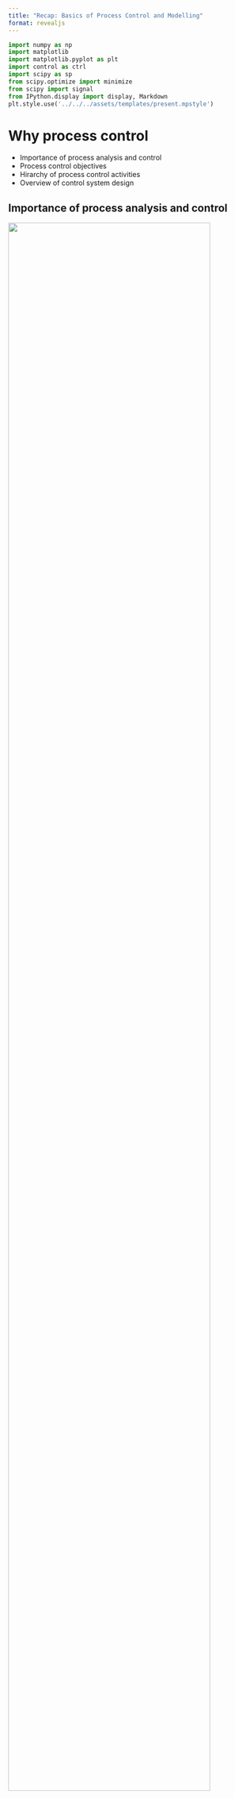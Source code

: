 ```yaml
---
title: "Recap: Basics of Process Control and Modelling"
format: revealjs
---
```


```python
import numpy as np
import matplotlib
import matplotlib.pyplot as plt
import control as ctrl
import scipy as sp
from scipy.optimize import minimize
from scipy import signal
from IPython.display import display, Markdown
plt.style.use('../../../assets/templates/present.mpstyle')
```

# Why process control 

* Importance of process analysis and control
* Process control objectives
* Hirarchy of process control activities
* Overview of control system design

## Importance of process analysis and control

::: {.r-stack}

![](./chemical-processes-01.png){.fragment width=90%}

![](./chemical-processes-02.png){.fragment width=90%}

:::

::: {.fragment}

* Optimal process operations require [efficient and effective
  control]{.highlight}
* Control systems and advanced algorithms are deployed to monitor, regulate,
  and
  optimize the process variables.  

:::

## Process System, Input and Output


::: {.r-stack}

![](./process-system-nomenclature-01.png){.fragment .absolute top=150 right=50 width=90%}

![](./process-system-nomenclature-02.png){.fragment .absolute top=150 right=50 width=90%}

![](./process-system-nomenclature-03.png){.fragment .absolute top=150 right=50 width=90%}

![](./process-system-nomenclature-04.png){.fragment .absolute top=150 right=50 width=90%}

![](./process-system-nomenclature-05.png){.fragment .absolute top=150 right=50 width=90%}

![](./process-system-nomenclature-06.png){.fragment .absolute top=150 right=50 width=90%}

![](./process-system-nomenclature-07.png){.fragment .absolute top=150 right=50 width=90%}

:::

::: {.fragment .absolute top=450}

:::: {.columns}

::: {.column width=50%}

![](../../../assets/images/liquid-level-tank-example.png){width=70%}

:::
::: {.column .smaller width=50%}

- Manipulated Variable (MV): The flow rate of the liquid into or out of the
  tank. 

- Controlled Variable (CV): Level of the liquid in the tank

- Disturbances: Changes in inlet flow rate, changes in outlet flow rate,
  temperature variations, pressure fluctuations

- Unmeasured Output: The temperature of the liquid in the tank

:::
::::
:::

## Control objectives

:::: {.columns}

::: {.column .fragment width=45%}

### Explicit control objectives (ECOs)

- Clearly defined and typically quantifiable goals for the performance of a
  control system. 

- These objectives are explicitly stated

- Form the basis of the formal design and analysis of control systems

- [Examples]{.highlight}:

  ::: {.smaller}
  Setpoint Tracking, Disturbance Rejection, Stability, Speed of Response,
  Overshoot Minimization, Regulatory Compliance 
  :::
:::

::: {.column width=10%}
:::

::: {.column .fragment width=45%}

### Implicit control objectives (ICOs)

- Not explicitly stated or quantified

- Often evaluated qualitatively

- Have a significant long-term impact

- Play a crucial role in the successful implementation

- [Examples]{.highlight}:

  :::{.smaller}
  Simplicity, Reliability, Cost-effectiveness, Safety, Flexibility, Scalability 
  :::
  
:::

::::

:::{.fragment}
:::{.callout-note appearance="simple"}

Control System Design should link the two types of control objectives.

Real plants can have similar ICOs but different ECOs

:::
:::


## Implicit control objectives

:::: {.columns}

::: {.column width=50%}

::: {.fragment}

### Safety First

- People
- Environment
- Equipment

### Profit

- meeting final product specifications
- minimizing waste production
- minimizing environmental impact
- minimizing energy use
- maximizing overall production rate

:::

:::


::: {.column width=50%}

::: {.fragment}

### Reducing variability

- Poor control requires set point far from constraint

  ![](../../../assets/images/01-recap-fig1-pv_poorly_controlled.png){width="50%"}

:::

:::{.fragment}

- Good control permits set point near constraint 
    
  ![](../../../assets/images/01-recap-fig2-pv_tightly_controlled.png){width="50%"}

:::

:::

::::

  <!-- right: 800px !important; -->
  <!---->

## Optimal plant operations

::: {.r-stack}

![](./01-recap-fig3-optimal-plant-operations-01.png){.fragment  .absolute top=100 right=50 width=80%}

![](./01-recap-fig3-optimal-plant-operations-02.png){.fragment  .absolute top=100 right=50 width=80%}

![](./01-recap-fig3-optimal-plant-operations-03.png){.fragment  .absolute top=100 right=50 width=80%}

![](./01-recap-fig3-optimal-plant-operations-04.png){.fragment  .absolute top=100 right=50 width=80%}

![](./01-recap-fig3-optimal-plant-operations-05.png){.fragment  .absolute top=100 right=50 width=80%}

![](./01-recap-fig3-optimal-plant-operations-06.png){.fragment .absolute top=100 right=50 width=80%}


::: 

## Hirarchy of process control activities

::: {.r-stack}

![](./01-recap-time-scales-of-process-control-activities-01.png){.fragment  .absolute top=150 right=50}

![](./01-recap-time-scales-of-process-control-activities-02.png){.fragment  .absolute top=150 right=50}

![](./01-recap-time-scales-of-process-control-activities-03.png){.fragment  .absolute top=150 right=50}

![](./01-recap-time-scales-of-process-control-activities-04.png){.fragment  .absolute top=150 right=50}

![](./01-recap-time-scales-of-process-control-activities-05.png){.fragment  .absolute top=150 right=50}

![](./01-recap-time-scales-of-process-control-activities-06.png){.fragment  .absolute top=150 right=50}

![](./01-recap-time-scales-of-process-control-activities-07.png){.fragment .absolute top=150 right=50}

:::

## Overview of control system design

![](../../../assets/images/major-steps-control-system-developement.png)

<!-- :::: {.columns} -->
<!---->
<!-- ::: {.column width=50%} -->
<!-- ![](../../../assets/images/major-steps-control-system-developement.png) -->
<!-- ::: -->
<!---->
<!-- ::: {.column width=50%} -->
<!---->
<!-- ::: -->
<!---->
<!-- :::: -->
<!---->

# Fundamentals of process modeling

* Why process modeling?
* Types of process models
* Basic principles of mass and energy balances
* Process control terminology

## Why process modeling?

::: {.incremental}
- Enhancing Process Understanding
  
  :::{.smaller}
  Enable study of transient behavior without disruption

  Provide valuable insights into dynamic and steady-state process behavior

  Useful even before plant construction
  :::

- Process Simulators for Training

  ::: {.smaller}
  Essential for training plant operators in complex units and emergencies

  Create a realistic training environment when connected to process control equipment
  :::

- Facilitating Evaluation of Control Strategies

  ::: {.smaller}
  Assist in identifying variables to be controlled and manipulated
  
  Aid in preliminary controller tuning

  Play an explicit role in model-based control strategies
  :::

- Optimization of Operating Conditions

  ::: {.smaller}
  Recalculation of optimum conditions maximizes profit or minimizes costs

  Utilize steady-state process model and economic data

  Allow for continuous enhancement of process performance
  :::

::: 

## Types of process models

:::: {.columns}

::: {.column width=50%}

- Theoretical models 
  
  ::: {.smaller}
  Developed using the principles of chemistry, physics,
  and biology.

  First principles models

  Mass, momentum, and heat balances

  :::
- Empirical models 

  ::: {.smaller}

  Obtained by fitting experimental data.

  Statistical models

  Correlations

  data driven models

  :::
  
- Semi-empirical/ hybrid models 

  ::: {.smaller}
  A combination of the theoretical and empirical models

  The numerical values of one or more of the parameters in a theoretical model
  are calculated from experimental data.

  :::

:::

::: {.column width=50%}

![](../../../assets/images/hybrid_models.png)

:::

::::

## Basic principles of mass and energy balances

::: {.incremental}

- In general

  $$
  \text{accumulation} = \text{in} - \text{out} - \text{reaction} - \text{tranfer}
  $$

- Mass balance (without reaction and transfer)

  $$
  \left\{\begin{array}{c}
  \text {rate of mass} \\
  \text {accumulation}
  \end{array}\right\} 
  = \left\{\begin{array}{c}
    \text {rate of} \\
    \text {mass in}
    \end{array}\right\}
  - \left\{\begin{array}{c}
    \text {rate of} \\
    \text {mass out}
    \end{array}\right\}
  $$


- For component _i_ (with reaction term included) 

  ::: {.smaller}

  $$
    \left\{\begin{array}{c}
    \text {rate of} \\
    \text {component i} \\
    \text {accumulation}
    \end{array}\right\} 
    = \left\{\begin{array}{c}
      \text {rate of} \\
      \text {component i} \\
      \text {in}
      \end{array}\right\}
    - \left\{\begin{array}{c}
      \text {rate of} \\
      \text {componenti } \\
      \text {out}
      \end{array}\right\}
    + \left\{\begin{array}{c}
      \text {rate of} \\
      \text {component i} \\
      \text {produced}
      \end{array}\right\}
  $$
  
  :::

:::

## Basic principles of mass and energy balances

- Energy balance

$$
\begin{aligned}
\left\{\begin{array}{c}
\text { rate of energy } \\
\text { accumulation }
\end{array}\right\} &= \left\{\begin{array}{c}
\text { rate of energy in } \\
\text { by convection }
\end{array}\right\} \\
& -\left\{\begin{array}{c}
\text { rate of energy out } \\
\text { by convection }
\end{array}\right\} \\
& +\left\{\begin{array}{c}
\text { net rate of heat addition } \\
\text { to the system from } \\
\text { the surroundings }
\end{array}\right\} \\
& +\left\{\begin{array}{c}
\text { net rate of work } \\
\text { performed on the system } \\
\text { by the surroundings }
\end{array}\right\}
\end{aligned}
$$

## Blending of two components

:::: {.columns}

::: {.column width=50%}

![](../../../assets/images/blending-example.png)

:::

::: {.column width=50%}

::: {.incremental}

- Overall mass balance 

  ::: {.smaller}

  $$
  \left\{\begin{array}{c}
  \text {rate of accumulation} \\
  \text {of mass in the tank}
  \end{array}\right\} 
  = \left\{\begin{array}{c}
    \text {rate of} \\
    \text {mass in}
    \end{array}\right\}
  - \left\{\begin{array}{c}
    \text {rate of} \\
    \text {mass out}
    \end{array}\right\}
  $$
  ::: 

  $$
  \frac{d(V \rho)}{dt} = w_1 + w_2 - w
  $$

- Component balance

  $$
  \frac{d(V \rho x)}{dt} = w_1 x_1 + w_2 x_2 - w x
  $$

:::

:::

::::


## Blending of two components {visibility="uncounted"}

:::: {.columns}

::: {.column width=50%}

![](../../../assets/images/blending-example.png)

:::

::: {.column width=50%}

- Overall mass balance 

  ::: {.smaller}

  $$
  \left\{\begin{array}{c}
  \text {rate of accumulation} \\
  \text {of mass in the tank}
  \end{array}\right\} 
  = \left\{\begin{array}{c}
    \text {rate of} \\
    \text {mass in}
    \end{array}\right\}
  - \left\{\begin{array}{c}
    \text {rate of} \\
    \text {mass out}
    \end{array}\right\}
  $$
  ::: 

  $$
  \frac{d(V \rho)}{dt} = w_1 + w_2 - w
  $$

- Component balance

  $$
  \frac{d(V \rho x)}{dt} = w_1 x_1 + w_2 x_2 - w x
  $$

:::

::::


::: {.callout-tip appearance="simple"}
It is possible to further simplify the system of two differential equations to 

:::{.smaller}
$$
  \frac{dV}{dt} = \frac{1}{\rho}\left(w_1 x_1 + w_2 x_2 - w x\right)
$$

$$
  \frac{dx}{dt} = \frac{w_1}{V \rho} \left(x_1 - x\right)+ \frac{w_2}{V \rho} \left(x_2 - x\right)
$$
:::
:::

## Degrees of freedom analysis 

::: {.fragment}
- To simulate a process, it’s crucial to confirm that the model equations, both
  differential and algebraic, form a set of relations that can be solved.
:::

::: {.fragment}
- For the model to have a unique solution, the number of unknown variables
  should match the number of independent model equations.
:::

:::: {.fragment}
- $N_F = N_V - N_E$

  ::: {.smaller}
  ::: {.fragment}
  1. $N_F = 0$: The process model is exactly specified. If $NF = 0$, then the
     number of equations is equal to the number of process variables and the
     set of equations has a solution. (However, the solution may not be unique
     for a set of nonlinear equations.)
  :::

  ::: {.fragment}
  2. $N_F > 0$: The process is underspecified. If $N_F > 0$, then $N_V > N_E$,
     so there are more process variables than equations. Consequently, the
     $N_E$ equations have an infinite number of solutions, because NF process
     variables can be specified arbitrarily.
  :::

  ::: {.fragment}
  3. $N_F < 0$: The process model is overspecified. For $N_F < 0$, there are
     fewer process variables than equations, and consequently the set of
     equations has no solution.
  :::
  :::
::::


## Solution of model equations

- **Nonlinear Chemical Processes:** These result in complex ordinary
  differential equations when modeled.
   
- **Linear System Controls:** These tools are well-established and provide
  valuable insights when processes operate near a specific point.

- **Laplace Transform:** This simplifies creation of input-output models by
  converting differential equations to algebraic ones.

- **Transfer Function:** An essential tool in control system design and
  analysis, representing linear control theory.

![](../../../assets/images/Laplace-transform-concept.png){#fig-Laplace-transform}


## Empirical models

- We can construct an empirical model using plant data

- Assume a certain idealized model structure

- First-order plus deadtime (FOPDT) model
 
  Time domain form
  $$\tau_p \frac{dy(t)}{dt} + y(t) = K_p u(t - \theta_p)$$

  Frequency domain form (transfer function)
  $$ G_p(s) = \frac{K_p e^{-\theta_p s}}{\tau_p s + 1}$$

- $K_p$: Process gain; $\tau_p$: time constant; $\theta_p$: deadtime

:::{.callout-note appearance="simple"}
FOPDT model is often used in controller tuning.
A transfer function is a mathematical formula that describes how a system responds to different inputs over time.
:::

## Second-Order plus Deadtime (SOPDT) Model

- Time domain

  $$ \tau^2 \frac{ d^2 y(t)}{dt^2} + 2 \xi \tau \frac{d y(t)}{dt} + y(t) = K_p u(t - \theta)$$

- Frequency domain

  $$ G_p(s) = \frac{Y(s)}{U(s)} = \frac{K_p e^{-\theta s}}{\tau^2 s^2 + 2 \xi \tau s + 1}$$


- $K_p$: Process gain; $\tau$: time constant; θ: dead time; $\xi$: damping factor or coefficient

- Behavior: 
  
  :::: {.columns .smaller}

  ::: {.column width=40%}
   
   $\xi > 1$: Overdamped 

   $0 < \xi < 1$:  Underdamped

  :::

  ::: {.column width=40%}
   
   $\xi = 1$: Critically damped 

   $\xi = 0$: Sustained oscillations

  :::

  ::: {.column width=20%}
   
   $\xi < 0$: Unstable

  :::


  ::::

# Dynamic Behavior of Processes

* Input types
* Response of first-order systems
* Response of second-order systems
* Properties of transfer functions
* Stability of linear systems

## Input types

![](../../../assets/images/Input-types.png){#fig-input-types}

## Response of first-order systems

:::: {.columns}

::: {.column width=50%}

![](../../../assets/images/liquid-level-tank-example.png)

- Overall mass balance

  $$A \frac{dh}{dt} = F_{in} - F_{out}$$

- Outlet flow rate, F~out~ has a square-root dependence on liquid level
  $F_{out} = \beta \sqrt{h}$


:::
::: {.column width=50%}

- Resulting nonlinear equation

  $$A \frac{dh}{dt} = F_{in} - \beta \sqrt{h}$$

  :::{.smaller}
  $$
  \tau \frac{d \bar{h}}{dt} + \bar{h} = kF_{in} ; \, 
  \tau = \frac{2A\sqrt{h}}{\beta} ; \, 
  k = \frac{2 \sqrt{h}}{\beta}
  $$
  :::

- Transfer function

  :::{.smaller}
  $$
  \frac{\bar{h}(s)}{\bar{F_in}(s)} = g(s) = \frac{k}{\tau s + 1}
  $$
  :::

- **Process gain (k)**:  Ultimate value of the response (new steady-state)
for a unit-step change in the input. 

- **Time constant (τ)**:  Time necessary for the process to adjust to a
change in the input. 

:::
::::


## Response of first-order systems

:::: {.columns}

::: {.column}

```python

# FOPDT system
# G(s) = K_p / (τs + 1) * e^(-θs)

def fopdt(Kp, tau, theta):
    # Create a transfer function for the FOPDT process
    numerator = [Kp]
    denominator = [tau, 1]
    
    # Use zero-order Pade approximation for time delay
    num,den = ctrl.pade(theta, 0)
    delay = ctrl.tf(num, den)

    # Combine the process and delay into a single transfer function
    fopdt_process = ctrl.series(delay, ctrl.tf(numerator, denominator))
    
    return fopdt_process
```

```python
K_p = 1
tau = 10
theta = 0

fopdt_process = fopdt(K_p, tau, theta)

t = np.linspace(0,80,200)
_,y = ctrl.step_response(fopdt_process,t)

t_by_tau = t/tau

y_632 = np.max(y) * 0.632 
t_632 = t_by_tau[np.where(y >= y_632)[0][0]]

t_by_tau_5 = 5
y_t_by_tau_5 = y[np.where(t_by_tau >= t_by_tau_5)[0][0]]

plt.plot(t_by_tau,y, color='#65489d')

plt.plot([0, t_632], [y_632, y_632], color='#0d5e5e', linestyle='--')
plt.plot([t_632, t_632], [0, y_632], color='#0d5e5e', linestyle='--')

plt.plot([0, t_by_tau_5], [y_t_by_tau_5, y_t_by_tau_5], color='#0d5e5e', linestyle='--')
plt.plot([t_by_tau_5, t_by_tau_5], [0, y_t_by_tau_5], color='#0d5e5e', linestyle='--')

plt.xlabel('$\\frac{t}{\\tau}$')
plt.ylabel('Normalized Response $\\left[\\frac{h(t)}{h(\\infty)}\\right]$')
plt.xlim([0, 8])
plt.ylim([0, 1.2])

plt.text(1.1, 0.632, '0.632')

plt.show()
```
:::

::: {.column}

- The ultimate (steady-state) value of the response, $\bar{h} (t \to \infty)$, is
  equal to k for a unit-step change.

- When the elapsed time is equal to the process time constant $t = \tau$, the
  system reaches 63.2% of its final response.

- After approximately 5τ, the transient response can be considered as having
  reached steady-state.

- For a given t / τ, the output reaches the same fraction of the ultimate
  output response value.

:::

::::

:::{.callout-note .smaller .smaller appearance='simple'}

In a tank process, a rise in the inlet flow rate elevates the liquid level,
which in turn increases the hydrostatic pressure and subsequently the outlet
flow rate. The system eventually reaches a new steady state. This feature is
termed 'self-regulation'. 

:::

## Response of first-order systems

```python

tau = 10
theta = 10

t = np.linspace(0,80,200)
s1 = fopdt(1, tau, theta)
s2 = fopdt(4, tau, theta)
s3 = fopdt(2.5, tau, theta)
s4 = fopdt(2.5, tau*2, theta)


T, y1 = ctrl.step_response(s1,t) 
T, y2 = ctrl.step_response(s2,t) 
T, y3 = ctrl.step_response(s3,t) 
T, y4 = ctrl.step_response(s4,t) 

t_by_tau = T/tau

# While the Pade approximation helps to make delay a part of the transfer
# function that can be used in standard control analysis and design methods,
# it's not perfect and does not represent a "true" delay.

# Introduce delay
delay_samples = int(theta / (T[1] - T[0]))  # Calculate the number of samples to shift

# Start with zeros and then append the delayed response
yd1 = np.concatenate((np.zeros(delay_samples), y1[:len(y1) - delay_samples]))
yd2 = np.concatenate((np.zeros(delay_samples), y2[:len(y2) - delay_samples]))
yd3 = np.concatenate((np.zeros(delay_samples), y3[:len(y3) - delay_samples]))
yd4 = np.concatenate((np.zeros(delay_samples), y4[:len(y4) - delay_samples]))

plt.xlabel('$\\frac{t}{\\tau}$')
plt.ylabel('Normalized Response $\\left[\\frac{h(t)}{h(\\infty)}\\right]$')
plt.xlim([0, 8])
plt.ylim([0, 4.2])

plt.plot(t_by_tau,yd1, color='#65489d')
plt.plot(t_by_tau,yd2, color='#388ecc')
plt.plot(t_by_tau,yd3, color='#0d5e5e')
plt.plot(t_by_tau,yd4, color='#9f1d54')

# plt.text(1.1, 0.632, '0.632')

plt.text(1.4, 0.2, '$\\tau_d = \\tau$')
plt.arrow(1.4, 0.2, -0.3, -0.15, color='black', width=0.01, length_includes_head=True)

plt.text(8.2, 1, '$k = 1$')
plt.text(8.2, 2.4, '$k = 2.5$')
plt.text(8.2, 4, '$k = 4$')

plt.text(6.9, 3.8, '$\\tau = 1$')
plt.text(6.9, 1.05, '$\\tau = 1$')
plt.text(6.9, 2.55, '$\\tau = 2$')
plt.text(6.9, 2.25, '$\\tau = 1$')

plt.show()
```

## Response of second-order systems

::::{.columns}

:::{.column width=50%}

![](../../../assets/images/Performance-characteristics-underdamped-system.png)

:::

:::{.column width=50%}

- Rise time ($t_r$): time required for y(t) to first cross its new steady state
  value

- Overshoot (a/b):  The maximum amount by which the response exceeds the new
  steady state value

- Decay ratio (c/a): Ratio of the height of successive peaks in the response

- Period of oscillation (P): time for a complete cycle

- Response/ settling time ($t_s$): time required for the response to remain
  within a ± 5% band based upon steady state value.

:::

::::

:::{.callout-note appearance="simple"}

Decay ratio, overshoot, response time, and damping factor (ξ) can be used as a
basis for tuning.

:::

## Response of second-order systems

::::{.columns}

:::{.column width=50%}

### Critically damped (ξ = 1)

```python
# Response of second order system
# G_p(s) = Y(s) / U(s) = K_p / (τ^2 s^2 + 2ζτ s + 1)
# K_p is the gain of the system, τ is the time constant, and ζ is the
# damping ratio. The time constant τ of the system is related to the natural
# frequency ω_n and damping ratio as follows: τ = 1 / (ζω_n)

# Define the system parameters

K_p = 1.0  # gain
tau5 = 5.0  # time constant
tau10 = 10.0  # time constant
tau20 = 20.0  # time constant
zeta = 1  # damping ratio

# Define the system
num = [K_p]
den5 = [tau5**2, 2*zeta*tau5, 1]
den10 = [tau10**2, 2*zeta*tau10, 1]
den20 = [tau20**2, 2*zeta*tau20, 1]

system5 = signal.TransferFunction(num, den5)
system10 = signal.TransferFunction(num, den10)
system20 = signal.TransferFunction(num, den20)

# Define the time array
t = np.linspace(0, 120, 1000)

# Simulate the step response
t, y5 = signal.step(system5, T=t)
t, y10 = signal.step(system10, T=t)
t, y20 = signal.step(system20, T=t)

# Plot the response

plt.plot(t,y5, color='#65489d', label ='$\\tau = 5$')
plt.plot(t,y10, color='#388ecc', label ='$\\tau = 10$')
plt.plot(t,y20, color='#0d5e5e', label ='$\\tau = 20$')

plt.axhline(1.0, color='#535353', linestyle='--')

plt.xlabel('Time')
plt.ylabel('y(t)')
plt.legend(loc='lower right')

plt.xlim([0, 120])
plt.ylim([0, 1.2])

# plt.text(22, 0.9, '$\\tau = 5$')
# plt.text(45, 0.9, '$\\tau = 10$')
# plt.text(88, 0.9, '$\\tau =20$')

plt.show()
```
::: {.smaller}

- Output response becomes more sluggish as τ increases.

- The responses are qualitatively similar. 

:::

:::

::: {.column .fragment width=50%}

### Effect of ξ

```python
# Response of second order system
# G_p(s) = Y(s) / U(s) = K_p / (τ^2 s^2 + 2ζτ s + 1)
# K_p is the gain of the system, τ is the time constant, and ζ is the
# damping ratio. The time constant τ of the system is related to the natural
# frequency ω_n and damping ratio as follows: τ = 1 / (ζω_n)

# Define the system parameters

K_p = 1.0  # gain
tau = 10.0  # time constant

zeta = 1.0
zeta2 = 2.0  # damping ratio
zeta_p5 = 0.5
zeta_p25 = 0.25

# Define the system
num = [K_p]
den_z = [tau**2, 2*zeta*tau, 1]
den_z2 = [tau**2, 2*zeta2*tau, 1]
den_zp5 = [tau**2, 2*zeta_p5*tau, 1]
den_zp25 = [tau**2, 2*zeta_p25*tau, 1]

system_z = signal.TransferFunction(num, den_z)
system_z2 = signal.TransferFunction(num, den_z2)
system_zp5 = signal.TransferFunction(num, den_zp5)
system_zp25 = signal.TransferFunction(num, den_zp25)

# Define the time array
t = np.linspace(0, 120, 1000)

# Simulate the step response
t, y_z = signal.step(system_z, T=t)
t, y_z2 = signal.step(system_z2, T=t)
t, y_zp5 = signal.step(system_zp5, T=t)
t, y_zp25 = signal.step(system_zp25, T=t)

# Plot the response

plt.plot(t,y_z2, color='#65489d', label='$\\xi = 2$')
plt.plot(t,y_z, color='#388ecc', label='$\\xi = 1$')
plt.plot(t,y_zp5, color='#0d5e5e', label='$\\xi = 0.5$')
plt.plot(t,y_zp25, color='#9f1d54', label='$\\xi = 0.25$')
# plt.plot(t,y_zm1, color='#4d1013', label='$\\xi = -0.1$')

plt.axhline(1.0, color='#535353', linestyle='--')

plt.xlabel('Time')
plt.ylabel('y(t)')
plt.legend(loc='lower right')

plt.xlim([0, 120])
plt.ylim([0, 1.5])

plt.show()
```

::: {.smaller}

- ξ < 1: Oscillation and overshoot

- ξ > 1: Sluggish response, no oscillations; no overshoot

- ξ = 1: Fastest response, no oscillations; no overshoot

:::

:::

::::

## Properties of transfer functions 

- For transfer function

  $$g(s)= \frac{y(s)}{u(s)} = 
  \frac{b_0 s^m + \ldots + b_m}{a_0 s^n + \ldots + a_n} = 
  \frac{z(s)}{p(s)}
  $$

- The roots of the polynomial z(s) are the **zeros** of the transfer function or
  the zeros of the process.

- The roots of the polynomial p(s) are the **poles** of the transfer function or
  the poles of the process.

- A physical system needs to be *proper* ($n \geq m$), and *casual* (output
  depends only on past inputs)

- Characteristic equation

  The denominator polynomial p(s) when equated to zero is called the
  characteristic equation:

  $p(s) = a_0 s^n + \ldots + a_n = 0$

## Stability of linear systems {auto-animate=true}

::::{.columns}

:::{.column width=60%}

:::{.fragment index=1}

- The location of the poles of a transfer function determines the bounded
  input–bounded output (BIBO) stability of a process.

:::

:::{.fragment index=2}

- If the transfer function of a dynamic process has a pole with a positive real
  part, the process is unstable. If the real part is zero, then the process is
  critically stable

:::

:::{.fragment index=4}

- We need to be cautious when we derive a transfer function model from a
  statespace model, because a zero (or zeros) may cancel a pole (or poles).
  This becomes especially important if the canceled pole is unstable, which
  means that those modes of the process would be hidden from us.

:::

:::

::: {.column width=40%}

![](../../../assets/images/regions-of-stability-s-plane.png)

:::

::::

## Routh's Stability Criterion

Routh's Criterion is a mathematical test that is used to determine whether a
linear system is stable or unstable. It does not require explicit calculation
of the roots of the characteristic equation.

::::{.columns}

:::{.column width=60%}

- The first step in Routh's Criterion is to set up the Routh array.

- Then, we examine the first column of the array. If there are no sign changes
  in the first column, the system is stable.

- If there are sign changes in the first column, the system is unstable. The
  number of sign changes corresponds to the number of roots with positive real
  parts.
  
:::

:::{.column width=40%}

![](../../../assets/images/routh-array.png)

:::

::::

:::{.callout-note appearance='simple'}

Routh's Criterion can also be used to determine relative stability and system type.

:::

## Root locus method

:::: {.columns}

:::{.column width=60%}

Root Locus is a graphical method used in control systems to examine how the
system stability changes with varying gain. 

- It shows possible pole locations as system gain varies from zero to infinity.

- The method provides insights into stability and transient response.

- Root locus begins at open-loop poles and ends at open-loop zeros.

- The plot exists on parts of the complex plane where the number of open-loop
  poles and zeros to the right is odd.

- Consider the characteristic equation
  $$p(s,k)= s^2 + s + k =0$$


:::

::: {.column width=40%}

```python

# Define the system
num = [1]
den = [1, 1, 0]  # Coefficients of the characteristic equation
sys = ctrl.TransferFunction(num, den)

# Calculate and plot the root locus
# rlist, klist = ctrl.root_locus(sys)

# In newer versions, the control.root_locus function returns a single value, a
# tuple containing the root locations and gain values, instead of two separate
# values.
root_locus_data = ctrl.root_locus(sys)
rlist = root_locus_data[0,0]
klist = root_locus_data[0,1]


plt.xlabel('Re')
plt.ylabel('Im')

plt.xlim([-1, 0])
plt.ylim([-1, 1])

# plt.arrow(-0.8, 0, 0.3, 0, color='black', width=0.01, length_includes_head=True)

plt.show()

# # Define the system
# num = [1]
# den = [1, 1, 0]  # Coefficients of the characteristic equation
# sys = ctrl.TransferFunction(num, den)
#
# # Calculate the root locus
# rlist, klist = ctrl.root_locus(sys)
#
# # Create the plot
# plt.figure()
# for i in range(rlist.shape[1]):
#     # plot a line for this branch
#     branch = rlist[:, i]
#     plt.plot(branch.real, branch.imag)
#
#     # plot an arrow at 25% and 75% along the line
#     for loc in [0.25, 0.75]:
#         s = int(np.round(loc * len(branch)))
#         plt.arrow(branch[s-1].real, branch[s-1].imag,
#                   branch[s].real - branch[s-1].real,
#                   branch[s].imag - branch[s-1].imag,
#                   shape='full', lw=0, length_includes_head=True, head_width=.03)
#
# plt.title('Root Locus for the System s^2 + s + k')
# plt.xlabel('Re')
# plt.ylabel('Im')
# plt.grid(True)
# plt.show()
#
```
:::

::::


# Feedback Control Systems
* Introduction to feedback control
* Control law
* Proportional, integral, and derivative control actions
* Further topics

## Introduction to feedback control


::: {.r-stack}

![](../../../assets/images/feedback-control-1.png){.fragment .absolute top=150 right=50 width=90%}
![](../../../assets/images/feedback-control-2.png){.fragment .absolute top=150 right=50 width=90%}
![](../../../assets/images/feedback-control-3.png){.fragment .absolute top=150 right=50 width=90%}
![](../../../assets/images/feedback-control-4.png){.fragment .absolute top=150 right=50 width=90%}

:::

## Introduction to feedback control

:::: {.columns}

:::{.column width=60%}

- $y = g_p m + g_d d$

- Error: $e = y_{sp} - y_m$

- Control action: $c = g_c e = g_c(y_{sp} - y_m)$

- Manipulated variable: $m = g_f c = g_c g_f (y_{sp} - y_m)$

:::

::: {.column width=40%}

![](../../../assets/images/feedback-control-4.png){width=90%}

:::

::::

- Controlled variable: $y = g_p m + g_d d = g_c g_f g_p (y_{sp} - y_m) + g_d d$

- Closed loop transfer function
  $$
  y = \frac{g_p g_f g_c}{1 + g_p g_f g_c g_m} y_{sp} +
      \frac{g_d}{1 + g_p g_f g_c g_m} d
  $$

## Introduction to feedback control

  $$y = G_{sp} y_{sp} + G_d d$$

:::{.smaller}

- $G_{sp}$ embodies the dynamics of the setpoint response.  
  How the process output will respond when the set-point is changed? 

- $G_d(s)$ indicates how the process output will respond when a
  disturbance enters the process. 

- Denominators of the closed-loop transfer functions, $G_{sp}$ and $G_{d}$, are the
  same, indicating that they share the same stability characteristics.

- In a more general setting, the closed-loop transfer function for general
  block diagram is represented as

  $$
  \frac{r(s)}{r_i(s)} = \frac{G_1(s)}{1 + G_2(s)}
  $$
  
  In this expression, $r$ is an output variable or any internal variable within
  the control loop and $r_i$ represents an input variable such as $y_{sp}$ or $d$. 

  The transfer function $G_1$ is the product of the transfer functions in the
  forward path that connects an input $r_i$ to an output $r$. 

  $G_2$ is the transfer function composed of all transfer functions in the feedback loop.
:::

## Introduction to feedback control

![](../../../assets/images/heat-exchanger-feedback-control.png){.absolute top=150 right=50 width=90%}

## Introduction to feedback control

![](../../../assets/images/heat-exchanger-feedback-control-schematic.png){.absolute top=150 right=50 width=90%}


## Control law

::: {.fragment}
- The control signal c(t) is calculated, given the value of the error e(t),
  through a predefined functional relationship
  $$c(t) = C \left[e(t)\right]$$
:::

::: {.fragment}
- The function $C[\cdot]$ constitutes teh control law.
:::

::: {.fragment}
- Establishes the manner with which the error information is processed by the controller. 
:::

::: {.fragment}
- The most common functional form is the three-mode proportional–integral–
derivative (PID) control law
$$ \frac{\bar{c}(s)}{\bar{e}(s)} = g_c(s) = k_c \left(1 + \frac{1}{\tau_I s} +\tau_D s \right)$$
:::


## Proportional mode

:::{.fragment}
- This mode produces a control signal that is proportional to the error:
  $$c(t) = k_c e(t) + c_b$$
:::

:::{.fragment}
- $k_c$ represents the proportional gain of the controller:
  Defines how sensitive the controller is to errors present in the system. 
:::

:::{.fragment}
- $c_b$ is a bias signal that corresponds to the value of the control signal when the error is zero. 
  The bias signal is the steady-state value of the control signal. 
:::

:::{.fragment}
- Define - deviation variable $\bar{c}(t) = c(t) - c_b$; also $\bar{e}(t) = e(t)$
:::

:::{.fragment}
- Transfer function:
  $$ \frac{\bar{c}(s)}{\bar{e}(s)} = g_c(s) = k_c $$
:::

## Proportional mode

```python

# Define system parameters
Kp_p5 = 0.5  # Proportional gain
Kp_1 = 1  # Proportional gain
Kp_4 = 4  # Proportional gain

# Define the P controller
# C(s) = K_p 
p_controller_p5 = ctrl.TransferFunction([Kp_p5], [1])
p_controller_1 = ctrl.TransferFunction([Kp_1], [1])
p_controller_4 = ctrl.TransferFunction([Kp_4], [1])

# Define the plant
plant = ctrl.TransferFunction([2], [5, 1])

# Define the disturbance
disturbance = ctrl.TransferFunction([1], [5, 1])

# Define the open loop system for disturbance rejection
open_loop_sys = disturbance 

# Define the closed loop system for disturbance rejection
closed_loop_sys_p5 = disturbance/(1 + plant*p_controller_p5) 
closed_loop_sys_1 = disturbance/(1 + plant*p_controller_1) 
closed_loop_sys_4 = disturbance/(1 + plant*p_controller_4) 

# Define time array
t = np.linspace(0, 30, 3000)

# Calculate the step response for the setpoint change and disturbance
t_ol, y_open_loop = ctrl.step_response(open_loop_sys, t)
t_cl_p5, y_setpoint_p5 = ctrl.step_response(closed_loop_sys_p5, t)
t_cl_1, y_setpoint_1 = ctrl.step_response(closed_loop_sys_1, t)
t_cl_4, y_setpoint_4 = ctrl.step_response(closed_loop_sys_4, t)

# Plot the responses
plt.plot(t_ol,y_open_loop, color='#65489d')
plt.plot(t_cl_p5,y_setpoint_p5, color='#388ecc')
plt.plot(t_cl_1,y_setpoint_1, color='#0d5e5e')
plt.plot(t_cl_4,y_setpoint_4, color='#9f1d54')

plt.xlabel('Time')
plt.ylabel('$y(t)$')
plt.xlim([0, 30])
plt.ylim([0, 1])

plt.text(31, 1-0.01, 'Open loop response')
plt.text(31, 0.5-0.01, '$K_p = 0.5$')
plt.text(31, 0.33-0.01,'$K_p = 1$')
plt.text(31, 0.1-0.01, '$K_p = 4$')

plt.show()

```

## Integral mode

::: {.fragment}
- The control signal for this mode is produced by the integral equation:
  $$ c(t) = \frac{k_c}{\tau_I}\int{e(t)dt} + c_b$$
:::

::: {.fragment}
- The new parameter $\tau_I$ represents the integral time constant or the reset time. 
:::

::: {.fragment}
- With this mode, the controller responds effectively to errors that build up over time.

  :::{.smaller}
  This is a very important feature because even if the error is small, as long as it
  persists, a large control signal may be calculated, thus helping to eliminate the
  error quickly
  :::
:::


::: {.fragment}
- The transfer function of a controller with only the integral mode is
  $$ \frac{\bar{c}(s)}{\bar{e}(s)} = g_c(s) = k_c \left(\frac{1}{\tau_I s}  \right)$$
:::

## Integral mode


```python

# Define system parameters
Kp = 2.5  # Proportional gain

Tau_I_2 = 2 # integral time const
Tau_I_10 = 10 # integral time const
Tau_I_30 = 30 # integral time const

Ki_2 = Kp/Tau_I_2 # integral gain
Ki_10 = Kp/Tau_I_10 # integral gain
Ki_30 = Kp/Tau_I_30 # integral gain

# Define the PI controller
# C(s) = K_p + K_i/s
pi_controller_2 = ctrl.TransferFunction([Ki_2], [1, 0])
pi_controller_10 = ctrl.TransferFunction([Ki_10], [1, 0])
pi_controller_30 = ctrl.TransferFunction([Ki_30], [1, 0])

# Define the plant
plant = ctrl.TransferFunction([2], [5, 1])

# define set point
setpoint = ctrl.TransferFunction([1], [1])

# for setpoint tracking
setpoint_tf_2 = (plant*pi_controller_2*setpoint)/(1+plant*pi_controller_2)
setpoint_tf_10 = (plant*pi_controller_10*setpoint)/(1+plant*pi_controller_10)
setpoint_tf_30 = (plant*pi_controller_30*setpoint)/(1+plant*pi_controller_30)

# Define time array
t = np.linspace(0, 60, 3000)

# Calculate the step response for the setpoint change and disturbance
t_sp_2, y_setpoint_2 = ctrl.step_response(setpoint_tf_2, t)
t_sp_10, y_setpoint_10 = ctrl.step_response(setpoint_tf_10, t)
t_sp_30, y_setpoint_30 = ctrl.step_response(setpoint_tf_30, t)

# Plot the responses
plt.plot(t_sp_2,y_setpoint_2, color='#65489d')
plt.plot(t_sp_10,y_setpoint_10, color='#388ecc')
plt.plot(t_sp_30, y_setpoint_30, color='#0d5e5e')


# Plot the responses
# plt.plot(t_sp_2, y_setpoint_2, label="$\\tau_I = 2$")
# plt.plot(t_sp_10, y_setpoint_10, label="$\\tau_I = 10$")
# plt.plot(t_sp_30, y_setpoint_30, label="$\\tau_I = 30$")

plt.xlabel('Time')
plt.ylabel('$y(t)$')
plt.xlim([0, 60])
plt.ylim([0, 1.8])

plt.text(4, 1.67, "$\\tau_I = 2$")
plt.text(10, 1.37, "$\\tau_I = 10$")
plt.text(20, 1.15,"$\\tau_I = 30$")

plt.show()

```
## Derivative mode

::: {.fragment}
- In this mode, the control signal responds to the rate of change of the error signal:
  $$c(t)= k_c \tau_D \frac{\mathrm{d}e(t)}{\mathrm{d}t} + c_b$$
:::

::: {.fragment}
- A new parameter $\tau_D$ is introduced as the derivative time constant. 
::: 

::: {.fragment}
- The role of this mode is to judge the change in the error. 

  :::{.smaller}
  For instance, if the error is still present but not increasing as fast, the
  controller may use this information to decrease the control signal, thus
  possibly avoiding overly aggressive control actions. 
  :::
:::

:::{.fragment}
- The transfer function for a controller with derivative mode only is given by
  $$ \frac{\bar{c}(s)}{\bar{e}(s)} = g_c(s) = k_c \left(\tau_D s  \right)$$
:::

## Derivative mode


```python

# Define system parameters
Kp = 2  # Proportional gain
tau_i = 5
Ki = Kp/tau_i  # integral gain

tau_d_2 = 2  # derivative time const
tau_d_10 = 10  
tau_d_30 = 30 

Kd_2 = Kp*tau_d_2
Kd_10 = Kp*tau_d_10
Kd_30 = Kp*tau_d_30

# Define the PID controller
# C(s) = K_p  + K_i/s + K_d s
controller_d2 = ctrl.TransferFunction([Kd_2, Kp, Ki], [1, 0])
controller_d10 = ctrl.TransferFunction([Kd_10, Kp, Ki], [1, 0])
controller_d30 = ctrl.TransferFunction([Kd_30, Kp, Ki], [1, 0])

# Define the plant
plant = ctrl.TransferFunction([2], [5, 1])

# Define the disturbance
disturbance = ctrl.TransferFunction([1], [5, 1])

# Define the open loop system for disturbance rejection
open_loop_sys = disturbance 

# Define the closed loop system for disturbance rejection
closed_loop_sys_d2 = disturbance/(1 + plant*controller_d2) 
closed_loop_sys_d10 = disturbance/(1 + plant*controller_d10) 
closed_loop_sys_d30 = disturbance/(1 + plant*controller_d30) 

# Define time array
t = np.linspace(0, 300, 3000)

# Calculate the step response for the setpoint change and disturbance
t_cl_d2, y_d2 = ctrl.step_response(closed_loop_sys_d2, t)
t_cl_d10, y_d10 = ctrl.step_response(closed_loop_sys_d10, t)
t_cl_d30, y_d30 = ctrl.step_response(closed_loop_sys_d30, t)

# Plot the responses
plt.plot(t_cl_d2,y_d2, color='#65489d')
plt.plot(t_cl_d10,y_d10, color='#388ecc')
plt.plot(t_cl_d30, y_d30, color='#0d5e5e')

plt.xlabel('Time')
plt.ylabel('$y(t)$')
plt.xlim([0, 300])
plt.ylim([-0.04, 0.14])

plt.text(10, 0.125, "$\\tau_d = 2$")
plt.text(20, 0.085, "$\\tau_d = 10$")
plt.text(30, 0.06,"$\\tau_d = 30$")

plt.show()


# # Plot the responses
# plt.plot(t_cl_d2, y_d2, label="$\\tau_d = 2$")
# plt.plot(t_cl_d10, y_d10, label="$\\tau_d = 10$")
# plt.plot(t_cl_d30, y_d30, label="$\\tau_d = 30$")
# plt.xlabel('Time')
# plt.ylabel('$y(t)$')
# plt.legend()
# plt.show()
#
```

## Mixing tank

::::{.columns}

:::{.column width=50%}

- The manipulated variable is the flow rate of stream 2, $F_2$, to control the
  outlet mass fraction, $x$.

- The disturbance is the flow rate of stream 1, $F_1$.

- The feed mass fractions are assumed constant.
  
- There is a P controller, $g_c(s) = k_c$.

- The dynamics of the actuators and the sensors are accounted for by pure
  dead-time elements, resulting in the transfer functions 

  $$
  \bar{x}(s) = \frac{-0.1 e^{-s}}{2.5s + 1} \bar{F}_1(s) +
               \frac{ 0.1 e^{-s}}{2.5s + 1} \bar{F}_2(s)
  $$

:::

::: {.column width=50%}

![](../../../assets/images/mixing-tank-feedback-control.png){width=90%}

:::

::::




## Mixing tank: setpoint change


```python

# P controller
Kp = 20 

controller_p = ctrl.TransferFunction([Kp],[1])

# PI controller
tau_i = 0.5
Ki = Kp/tau_i  # integral gain

controller_pi = ctrl.TransferFunction([Kp, Ki],[1,0])

# PID controller
tau_d= 0.5
Kd = Kp*tau_d

controller_pid = ctrl.TransferFunction([Kd, Kp, Ki], [1, 0])

# Define the plant
plant = fopdt(0.1,2.5,1)

# Define the disturbance
disturbance = fopdt(-0.1,2.5,1)

# Define the closed loop system for disturbance rejection
closed_loop_sp_p = plant*controller_p/(1 + plant*controller_p) 
closed_loop_sp_pi = plant*controller_pi/(1 + plant*controller_pi) 
closed_loop_sp_pid = plant*controller_pid/(1 + plant*controller_pid) 

# Define time array
t = np.linspace(0, 40, 400)
t_sp = np.heaviside(t - 4, 1)  # Unit step at t = 4s

_, y_p = ctrl.forced_response(closed_loop_sp_p, t, t_sp)
_, y_pi = ctrl.forced_response(closed_loop_sp_pi, t, t_sp)
_, y_pid = ctrl.forced_response(closed_loop_sp_pid, t, t_sp)

# Plot the responses
plt.plot(t,y_p, color='#65489d', label='P')
plt.plot(t,y_pi, color='#388ecc', label='PI')
plt.plot(t, y_pid, color='#0d5e5e', label='PID')

plt.xlabel('Time')
plt.ylabel('$y(t)$')
plt.xlim([0, 40])
plt.ylim([0.0, 1.4])
plt.legend()
plt.show()


```

## Mixing tank: disturbance rejection


```python

# P controller
Kp = 20 

controller_p = ctrl.TransferFunction([Kp],[1])

# PI controller
tau_i = 0.5
Ki = Kp/tau_i  # integral gain

controller_pi = ctrl.TransferFunction([Kp, Ki],[1,0])

# PID controller
tau_d= 0.5
Kd = Kp*tau_d

controller_pid = ctrl.TransferFunction([Kd, Kp, Ki], [1, 0])

# Define the plant
plant = fopdt(0.1,2.5,1)

# Define the disturbance
disturbance = fopdt(-0.1,2.5,1)

# Define the closed loop system for disturbance rejection
closed_loop_dr_p = disturbance/(1 + plant*controller_p) 
closed_loop_dr_pi = disturbance/(1 + plant*controller_pi) 
closed_loop_dr_pid = disturbance/(1 + plant*controller_pid) 

# Define time array
t = np.linspace(0, 40, 400)
t_disturbance = np.heaviside(t - 4, 1)  # Unit step at t = 4s

# Calculate the step response for the setpoint change and disturbance

# do_p = ctrl.feedback(controller_p*plant,1)
# do_pi = ctrl.feedback(controller_pi*plant,1)
# do_pid = ctrl.feedback(controller_pid*plant,1)

# _, y_p = ctrl.forced_response(do_p, t, t_disturbance)
# _, y_pi = ctrl.forced_response(do_pi, t, t_disturbance)
# _, y_pid = ctrl.forced_response(do_pid, t, t_disturbance)


_, y_p = ctrl.forced_response(closed_loop_dr_p, t, t_disturbance)
_, y_pi = ctrl.forced_response(closed_loop_dr_pi, t, t_disturbance)
_, y_pid = ctrl.forced_response(closed_loop_dr_pid, t, t_disturbance)

# Plot the responses
plt.plot(t,y_p, color='#65489d', label='P')
plt.plot(t,y_pi, color='#388ecc', label='PI')
plt.plot(t, y_pid, color='#0d5e5e', label='PID')

plt.xlabel('Time')
plt.ylabel('$y(t)$')
plt.xlim([0, 40])
plt.ylim([-0.04, 0.005])
plt.legend()
plt.show()

```

## Further topics

- Model liniarization
  
- Controller design and tuning methods

- Frequency response analysis

- Bode plots and Nyquist plots


